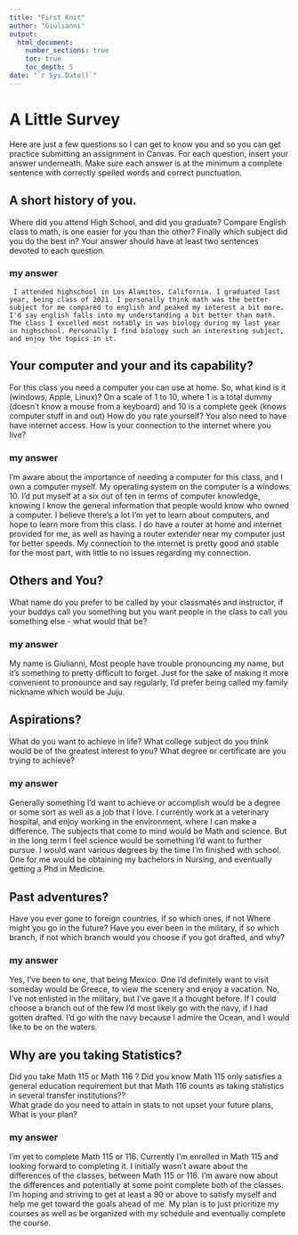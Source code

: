 ```yaml
---
title: "First Knit"
author: "Giulianni"
output: 
  html_document:
    number_sections: true
    toc: true
    toc_depth: 5
date: "`r Sys.Date()`"   
---
```


# A Little Survey

Here are just a few questions so I can get to know you and so you can get practice submitting an assignment in Canvas.  For each question, insert your answer underneath. Make sure each answer is at the minimum a complete sentence with correctly spelled words and correct punctuation. 

## A short history of you.  
Where did you attend High School, and did you graduate? Compare English class to math, is one easier for you than the other? Finally which subject did you do the best in? Your answer should have at least two sentences devoted to each question.  
  
### my answer     
  

     I attended highschool in Los Alamitos, California. I graduated last year, being class of 2021. I personally think math was the better subject for me compared to english and peaked my interest a bit more. I'd say english falls into my understanding a bit better than math. The class I excelled most notably in was biology during my last year in highschool. Personally I find biology such an interesting subject, and enjoy the topics in it.


## Your computer and your and its capability?  
 For this class  you need a computer you can use at home.  So, what kind is it (windows, Apple, Linux)?  On a scale of 1 to 10, where 1 is a total dummy (doesn't know a mouse from a keyboard) and 10 is a complete geek (knows computer stuff in and out) How do you rate yourself?  You also need to have have internet access. How is your connection to the internet where you live?

### my answer   
I'm aware about the importance of needing a computer for this class, and I own a computer myself. My operating system on the computer is a windows 10. I'd put myself at a six out of ten in terms of computer knowledge, knowing I know the general information that people would know who owned a computer. I believe there's a lot I'm yet to learn about computers, and hope to learn more from this class. I do have a router at home and internet provided for me, as well as having a router extender near my computer just for better speeds. My connection to the internet is pretty good and stable for the most part, with little to no issues regarding my connection.  

## Others and You?   
What name do you prefer to be called by your classmates and instructor, if your buddys call you something but you want people in the class to call you something else - what would that be? 

### my answer     
  
  My name is Giulianni, Most people have trouble pronouncing my name, but it's something to pretty difficult to forget. Just for the sake of making it more convenient to pronounce and say regularly, I'd prefer being called my family nickname which would be Juju. 
 




## Aspirations?   
What do you want to achieve in life?  What college subject do you think would be of the greatest interest to you? What degree or certificate are you trying to achieve?

### my answer     
  
   
 
Generally something I'd want to achieve or accomplish would be a degree or some sort as well as a job that I love. I currently work at a veterinary hospital, and enjoy working in the environment, where I can make a difference. The subjects that come to mind would be Math and science. But in the long term I feel science would be something I'd want to further pursue. I would want various degrees by the time I'm finished with school. One for me would be obtaining my bachelors in Nursing, and eventually getting a Phd in Medicine.



## Past adventures?  
Have you ever gone to foreign countries, if so which ones, if not Where might you go in the future?  Have you ever been in the military, if so which branch, if not which branch would you choose if you got drafted, and why?

### my answer     
  
   Yes, I've been to one, that being Mexico. One I'd definitely want to visit someday would be Greece, to view the scenery and enjoy a vacation. No, I've not enlisted in the military, but I've gave it a thought before. If I could choose a branch out of the few I'd most likely go with the navy, if I had gotten drafted. I'd go with the navy because I admire the Ocean, and I would like to be on the waters.




## Why are you taking Statistics?  
Did you take Math 115 or Math 116 ?  Did you know Math 115 only satisfies a general education requirement but that Math 116 counts as taking statistics in several transfer institutions??  
What grade do you need to attain in stats to not upset your future plans, What is your plan?  
 

### my answer     
  
   
 
I'm yet to complete Math 115 or 116. Currently I'm enrolled in Math 115 and looking forward to completing it. I initially wasn't aware about the differences of the classes, between Math 115 or 116. I'm aware now about the differences and potentially at some point complete both of the classes. I'm hoping and striving to get at least a 90 or above to satisfy myself and help me get toward the goals ahead of me. My plan is to just prioritize my courses as well as be organized with my schedule and eventually complete the course.





  




